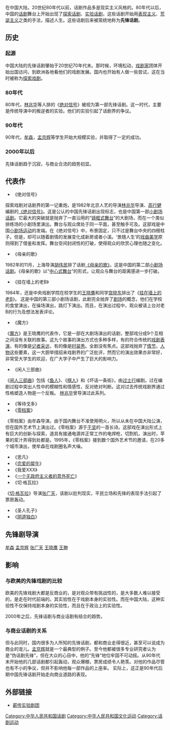 {{Distinguish|先锋戏剧}}
{{unreferenced|time=2013-11-23T16:43:16+00:00}}
在中国大陆，20世纪80年代以前，话剧作品多是现实主义风格的。80年代以后，中国的[[话剧|话剧]]舞台上开始出现了[[探索话剧|探索话剧]]、[[实验话剧|实验话剧]]，这些话剧开始用[[表现主义|表现主义]]、[[荒诞主义|荒诞主义]]之类的手法，描述人生。这些话剧后来被笼统地称为'''先锋话剧'''。
==历史==

===起源===
中国大陆的先锋话剧肇始于20世纪70年代末。那时候，环境松动，[[戏剧家|戏剧家]]团体开始出国访问，到欧洲各地看他们的戏剧发展。国内也开始有人做一些尝试，这在当时被称为[[探索戏剧|探索戏剧]]。
===80年代===
80年代，[[林兆华|林兆华]]等人排的《[[绝对信号|绝对信号]]》被视为第一部先锋话剧。这一时代，主要是传统导演中的叛逆者的实验。他们的实验引起了话剧界的争议。
===90年代===
90年代，[[牟森|牟森]]，[[孟京辉|孟京辉]]等学生开始大规模实验，并取得了一定的成功。
===2000年以后===
先锋话剧趋于沉寂，与商业合流的趋势初显。
==代表作==
*《绝对信号》
探索戏剧对话剧界的第一记重炮，是1982年北京人艺的导演[[林兆华|林兆华]]导演、[[高行健|高行健]]编剧的[[《绝对信号》|《绝对信号》]]。这是公认的中国先锋话剧出现标志，也是中国第一部[[小剧场话剧|小剧场话剧]]。它最大的突破就是抛弃了一直沿用的“[[镜框式舞台|镜框式舞台]]”的大剧场，而在一个类似排练场的小剧场里演出。舞台与观众席处于同一平面，甚至触手可及。这部戏是中国[[小剧场运动|小剧场运动]]的发端。在《绝对信号》中，布景固定，只不过是舞台中央的四根柱子。但是，却可以随着剧情的发展变化成新房或者小溪。‘景随人生’的[[戏曲美学|戏曲美学]]原则得到了借鉴和发挥。舞台空间封闭性的打破，使得观众的欣赏心理也随之变化。
*《母亲的歌》
1982年的11月，上海导演[[胡伟民|胡伟民]]排了话剧[[《母亲的歌》|《母亲的歌》]]，这是中国的第二部[[小剧场话剧|小剧场话剧]]。《母亲的歌》以“[[中心式舞台|中心式舞台]]”的形式，让观众与舞台的距离感进一步打破。
*《挂在墙上的老B》
1984年，还是中央戏剧学院在校学生的[[王晓鹰|王晓鹰]]和同学[[宫晓东|宫晓东]]排出了《[[挂在墙上的老B|挂在墙上的老B]]》。
这是中国的第三部小剧场话剧，此剧完全抛弃了[[剧场|剧场]]的概念，他们在学校的食堂演出，在操场演出，路灯下演出。而且，在演出过程中，观众被请上台对老B的行为及想法发表评论。
*《魔方》
《[[魔方|魔方]]》是王晓鹰的代表作，它是一部在大剧场演出的话剧，整部戏分成9个互相之间没有关联的故事。这九个故事的演出方式也多种多样，有的符合传统的[[戏剧表演|戏剧表演]]，有的像是[[记者采访|记者采访]]，有的像是[[时装秀|时装秀]]。全剧没有焦点。这部戏抛弃了[[情节|情节]]，[[人物|人物]]这些要素，这一大胆举措招来戏剧界的广泛批评，然而它的演出效果亦非常好，非常受大学生的欢迎，在广大学子中产生了巨大的影响力。
*《闲人三部曲》
《[[闲人三部曲|闲人三部曲]]》包括《[[鱼人|鱼人]]》、《[[棋人|棋人]]》和《坏话一条街》，由[[过士行|过士行]]编剧。过在编剧过程中突出人性中的模糊性和情感性，反对绝对判断。这对过去传统戏剧界通过性格塑造人物是一个反叛。
[[林兆华|林兆华]]曾导演过此系列。
*《等待戈多》
*《[[零档案|零档案]]》
《零档案》由牟森导演，由于国内舞台不准使用明火，所以从未在中国大陆公演，但在国外艺术节上演出过。《零档案》源于[[于坚|于坚]]的一首长诗。这部戏在演出形式上有巨大的创新与探索，道具有接通电源并正常工作的电焊枪，切割机，演出时，苹果的浆汁弄得到处都是。1995年，《零档案》接到数个国外艺术节的邀请，在20多个城市演出，使牟森在戏剧圈名声大噪。
*《思凡》
*《[[恋爱的犀牛|恋爱的犀牛]]》
*《我爱XXX》
*《[[一个无政府主义者的意外死亡|一个无政府主义者的意外死亡]]》
*《切·格瓦拉》
《[[切·格瓦拉|切·格瓦拉]]》导演[[张广天|张广天]]，该剧以批判现实，平民立场和先锋的表现手法引起了票房轰动。
*《圣人孔子》
*《[[阴道独白|阴道独白]]》

==先锋剧导演==
[[牟森|牟森]] 
[[孟京辉|孟京辉]] 
[[张广天|张广天]] 
[[王晓鹰|王晓鹰]]
[[王翀|王翀]] 

==影响==
===与欧美的先锋戏剧的比较===
欧美的先锋戏剧大都是反商业的，是对观众带有挑战性的，是大多数人难以接受的，是走在时代前端的。其实验性在于戏剧本身的实验性。而在中国大陆，这种实验性不仅保持戏剧本身的实验性，而且在于政治上的实验性。

2000年之后，先锋话剧与商业话剧有结合的趋势。
===与商业话剧的关系===
但与此同时，国内很多为人所知的先锋话剧，都和商业走得很近，甚至可以说成为商业的宠儿。[[孟京辉|孟京辉]]就是一个最典型的例子。至今他都被很多专业研究者认为是“伪话剧先锋”，但在大众的心目中，他的“先锋”地位牢固不可动摇。从90年代末开始他的几部话剧都引起轰动，观众爆棚，票房成绩令人艳羡。对他的作品尽管也有不小的争议，但并不影响他每一部作品的上座率。
实际上，这正是90年代后期中国先锋话剧开始走向商业道路的表现。

==外部链接==
*[http://www.jingdesign.cn/theatrere 薪传实验剧团]{{Wayback|url=http://www.jingdesign.cn/theatrere |date=20100122002131 }}

[[Category:中华人民共和国话剧|Category:中华人民共和国话剧]]
[[Category:中华人民共和国文化运动|Category:中华人民共和国文化运动]]
[[Category:话剧运动|Category:话剧运动]]